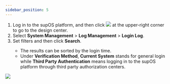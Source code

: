 ```yaml
---
sidebar_position: 5
---
```


1. Log in to the supOS platform, and then click <img src="https://wordpressfreezonex.oss-accelerate.aliyuncs.com/platform/7.png"/> at the upper-right corner to go to the design center.
2. Select <strong>System Management</strong> > <strong>Log Management</strong> > <strong>Login Log</strong>.
3. Set filters and then click <strong>Search</strong>.

<ul>
<ul>
<li>The results can be sorted by the login time.</li>
<li>Under <strong>Verification Method</strong>, <strong>Current System</strong> stands for general login while <strong>Third Party Authentication</strong> means logging in to the supOS platform through third party authorization centers.</li>
</ul>
</ul>

<img src="https://wordpressfreezonex.oss-accelerate.aliyuncs.com/platform/44.png"/>